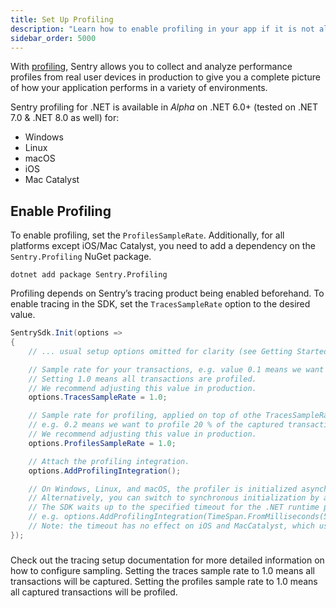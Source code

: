 ```yaml
---
title: Set Up Profiling
description: "Learn how to enable profiling in your app if it is not already set up."
sidebar_order: 5000
---
```


<PlatformContent includePath="profiling/index/preface" />

With [profiling](/product/explore/profiling/), Sentry allows you to collect and analyze performance profiles from real user devices in production to give you a complete picture of how your application performs in a variety of environments.

<Note>

Sentry profiling for .NET is available in _Alpha_ on .NET 6.0+ (tested on .NET 7.0 & .NET 8.0 as well) for:

- Windows
- Linux
- macOS
- iOS
- Mac Catalyst

</Note>

## Enable Profiling

To enable profiling, set the `ProfilesSampleRate`.
Additionally, for all platforms except iOS/Mac Catalyst, you need to add a dependency on the `Sentry.Profiling` NuGet package.

```shell {tabTitle:.NET CLI}
dotnet add package Sentry.Profiling
```

Profiling depends on Sentry’s tracing product being enabled beforehand. To enable tracing in the SDK, set the `TracesSampleRate` option to the desired value.

```csharp
SentrySdk.Init(options =>
{
    // ... usual setup options omitted for clarity (see Getting Started) ...

    // Sample rate for your transactions, e.g. value 0.1 means we want to report 10% of transactions.
    // Setting 1.0 means all transactions are profiled.
    // We recommend adjusting this value in production.
    options.TracesSampleRate = 1.0;

    // Sample rate for profiling, applied on top of othe TracesSampleRate,
    // e.g. 0.2 means we want to profile 20 % of the captured transactions.
    // We recommend adjusting this value in production.
    options.ProfilesSampleRate = 1.0;

    // Attach the profiling integration.
    options.AddProfilingIntegration();

    // On Windows, Linux, and macOS, the profiler is initialized asynchronously by default.
    // Alternatively, you can switch to synchronous initialization by adding a timeout argument.
    // The SDK waits up to the specified timeout for the .NET runtime profiler to start up before continuing.
    // e.g. options.AddProfilingIntegration(TimeSpan.FromMilliseconds(500));
    // Note: the timeout has no effect on iOS and MacCatalyst, which use native profiling and always start synchronously.
});
```
###

Check out the <PlatformLink to="/tracing/">tracing setup documentation</PlatformLink> for more detailed information on how to configure sampling.
Setting the traces sample rate to 1.0 means all transactions will be captured.
Setting the profiles sample rate to 1.0 means all captured transactions will be profiled.
